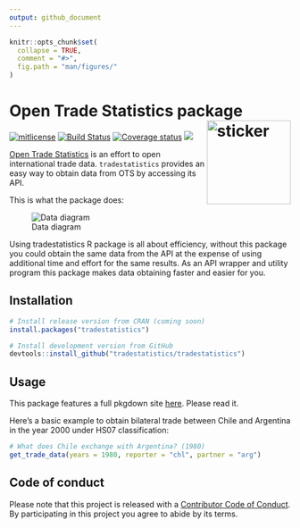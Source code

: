 ```yaml
---
output: github_document
---
```


<!-- README.md is generated from README.Rmd. Please edit that file -->

```r
knitr::opts_chunk$set(
  collapse = TRUE,
  comment = "#>",
  fig.path = "man/figures/"
)
```

# Open Trade Statistics package <img src="https://tradestatistics.github.io/tradestatistics/hexicon.svg" width=150 align="right" alt="sticker"/>

[![mitlicense](https://img.shields.io/badge/License-GNU-green.svg)](https://opensource.org/licenses/GPL-3.0)
[![Build Status](https://travis-ci.org/tradestatistics/tradestatistics.svg?branch=master)](https://travis-ci.org/tradestatistics/tradestatistics)
[![Coverage status](https://codecov.io/gh/tradestatistics/tradestatistics/branch/master/graph/badge.svg)](https://codecov.io/github/tradestatistics/tradestatistics?branch=master)
[![](https://badges.ropensci.org/274_status.svg)](https://github.com/ropensci/onboarding/issues/274)

[Open Trade Statistics](https://tradestatistics.io) is an effort to open international trade data. `tradestatistics` provides an easy way to obtain data from OTS by accessing its API.

This is what the package does:

![Data diagram](https://tradestatistics.github.io/tradestatistics/data-diagram.svg)

Using tradestatistics R package is all about efficiency, without this package you could obtain the same data from the API at the expense of using additional time and effort for the same results. As an API wrapper and utility program this package makes data obtaining faster and easier for you.

## Installation

```r
# Install release version from CRAN (coming soon)
install.packages("tradestatistics")

# Install development version from GitHub
devtools::install_github("tradestatistics/tradestatistics")
```

## Usage

This package features a full pkgdown site [here](https://tradestatistics.github.io/tradestatistics/). Please read it.

Here's a basic example to obtain bilateral trade between Chile and Argentina in the year 2000 under HS07 classification:
```r
# What does Chile exchange with Argentina? (1980)
get_trade_data(years = 1980, reporter = "chl", partner = "arg")
```

## Code of conduct

Please note that this project is released with a [Contributor Code of Conduct](https://tradestatistics.github.io/tradestatistics/CODE_OF_CONDUCT.html).
By participating in this project you agree to abide by its terms.
